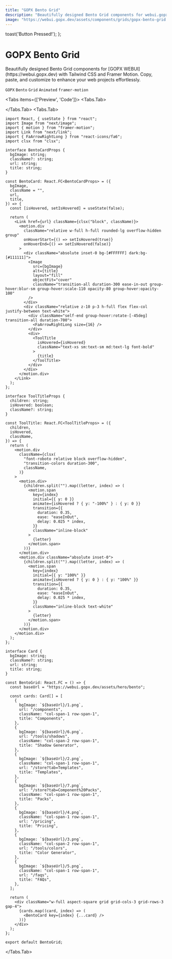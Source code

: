 ```yaml
---
title: "GOPX Bento Grid"
description: "Beautifully designed Bento Grid components for webui.gopx.dev with Tailwind CSS and Framer Motion. Copy, paste, and customize to enhance your web projects effortlessly."
image: "https://webui.gopx.dev/assets/components/grids/gopx-bento-grid.png"
---
```



  toast('Button Pressed!');
};

# GOPX Bento Grid

<p className="opacity-80 text-lg">Beautifully designed Bento Grid components for [GOPX WEBUI](https://webui.gopx.dev) with Tailwind CSS and Framer Motion. Copy, paste, and customize to enhance your web projects effortlessly.</p>

`GOPX` `Bento` `Grid` `Animated` `framer-motion`


<Tabs items={['Preview', 'Code']}>
  <Tabs.Tab>
    <Showcase>
      <div className="w-4/5 h-4/5">
        <BentoGrid />
      </div>
    </Showcase>
  </Tabs.Tab>
  <Tabs.Tab>
```tsx filename="bento-grid.tsx" showLineNumbers
import React, { useState } from "react";
import Image from "next/image";
import { motion } from "framer-motion";
import Link from "next/link";
import { FaArrowRightLong } from "react-icons/fa6";
import clsx from "clsx";

interface BentoCardProps {
  bgImage: string;
  className?: string;
  url: string;
  title: string;
}

const BentoCard: React.FC<BentoCardProps> = ({
  bgImage,
  className = "",
  url,
  title,
}) => {
  const [isHovered, setIsHovered] = useState(false);

  return (
    <Link href={url} className={clsx("block", className)}>
      <motion.div
        className="relative w-full h-full rounded-lg overflow-hidden group"
        onHoverStart={() => setIsHovered(true)}
        onHoverEnd={() => setIsHovered(false)}
      >
        <div className="absolute inset-0 bg-[#FFFFFF] dark:bg-[#111111]">
          <Image
            src={bgImage}
            alt={title}
            layout="fill"
            objectFit="cover"
            className="transition-all duration-300 ease-in-out group-hover:blur-sm group-hover:scale-110 opacity-80 group-hover:opacity-100"
          />
        </div>
        <div className="relative z-10 p-3 h-full flex flex-col justify-between text-white">
          <div className="self-end group-hover:rotate-[-45deg] transition-all duration-700">
            <FaArrowRightLong size={16} />
          </div>
          <div>
            <ToolTitle
              isHovered={isHovered}
              className="text-xs sm:text-sm md:text-lg font-bold"
            >
              {title}
            </ToolTitle>
          </div>
        </div>
      </motion.div>
    </Link>
  );
};

interface ToolTitleProps {
  children: string;
  isHovered: boolean;
  className?: string;
}

const ToolTitle: React.FC<ToolTitleProps> = ({
  children,
  isHovered,
  className,
}) => {
  return (
    <motion.div
      className={clsx(
        "font-roboto relative block overflow-hidden",
        "transition-colors duration-300",
        className,
      )}
    >
      <motion.div>
        {children.split("").map((letter, index) => (
          <motion.span
            key={index}
            initial={{ y: 0 }}
            animate={isHovered ? { y: "-100%" } : { y: 0 }}
            transition={{
              duration: 0.35,
              ease: "easeInOut",
              delay: 0.025 * index,
            }}
            className="inline-block"
          >
            {letter}
          </motion.span>
        ))}
      </motion.div>
      <motion.div className="absolute inset-0">
        {children.split("").map((letter, index) => (
          <motion.span
            key={index}
            initial={{ y: "100%" }}
            animate={isHovered ? { y: 0 } : { y: "100%" }}
            transition={{
              duration: 0.35,
              ease: "easeInOut",
              delay: 0.025 * index,
            }}
            className="inline-block text-white"
          >
            {letter}
          </motion.span>
        ))}
      </motion.div>
    </motion.div>
  );
};

interface Card {
  bgImage: string;
  className?: string;
  url: string;
  title: string;
}

const BentoGrid: React.FC = () => {
  const baseUrl = "https://webui.gopx.dev/assets/hero/bento";

  const cards: Card[] = [
    {
      bgImage: `${baseUrl}/1.png`,
      url: "/components",
      className: "col-span-1 row-span-1",
      title: "Components",
    },
    {
      bgImage: `${baseUrl}/6.png`,
      url: "/tools/shadows",
      className: "col-span-2 row-span-1",
      title: "Shadow Generator",
    },
    {
      bgImage: `${baseUrl}/2.png`,
      className: "col-span-1 row-span-1",
      url: "/store?tab=Templates",
      title: "Templates",
    },
    {
      bgImage: `${baseUrl}/7.png`,
      url: "/store?tab=Component%20Packs",
      className: "col-span-1 row-span-1",
      title: "Packs",
    },
    {
      bgImage: `${baseUrl}/4.png`,
      className: "col-span-1 row-span-1",
      url: "/pricing",
      title: "Pricing",
    },
    {
      bgImage: `${baseUrl}/3.png`,
      className: "col-span-2 row-span-1",
      url: "/tools/colors",
      title: "Color Generator",
    },
    {
      bgImage: `${baseUrl}/5.png`,
      className: "col-span-1 row-span-1",
      url: "/faqs",
      title: "FAQs",
    },
  ];

  return (
    <div className="w-full aspect-square grid grid-cols-3 grid-rows-3 gap-4">
      {cards.map((card, index) => (
        <BentoCard key={index} {...card} />
      ))}
    </div>
  );
};

export default BentoGrid;
```
  </Tabs.Tab>
</Tabs>
